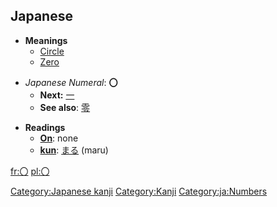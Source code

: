 == Japanese ==

*'''Meanings'''
**[[Circle]]
**[[Zero]]

*''Japanese Numeral'': '''〇'''
**'''Next:''' [[一]]
**'''See also''': [[零]]

*'''Readings'''
**'''[[on#Japanese Romaji|On]]''': none
**'''[[kun#Japanese Romaji|kun]]''': [[まる]] (maru)

[[Category:Japanese kanji]]
[[Category:Kanji]]
[[Category:ja:Numbers]]

[[fr:〇]]
[[pl:〇]]
